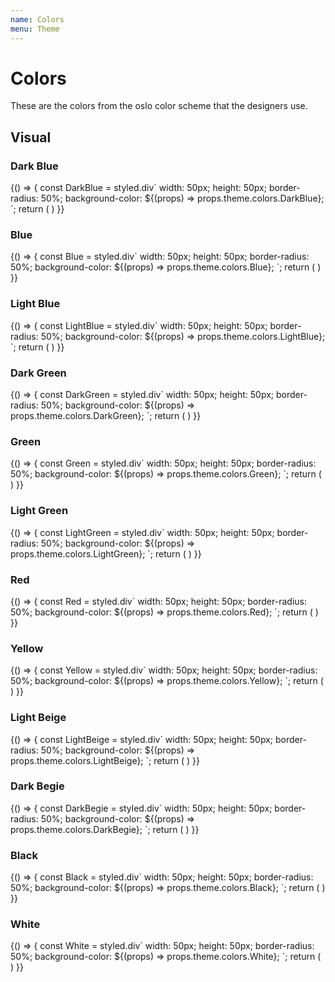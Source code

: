 ```yaml
---
name: Colors
menu: Theme
---
```



# Colors

These are the colors from the oslo color scheme that the designers use.

## Visual

### Dark Blue

<Playground>
  {() => {
    const DarkBlue = styled.div`
      width: 50px;
      height: 50px;
      border-radius: 50%;
      background-color: ${(props) => props.theme.colors.DarkBlue};
    `;
    return (
      <DarkBlue />
    )
  }}
</Playground>

### Blue

<Playground>
  {() => {
    const Blue = styled.div`
      width: 50px;
      height: 50px;
      border-radius: 50%;
      background-color: ${(props) => props.theme.colors.Blue};
    `;
    return (
      <Blue />
    )
  }}
</Playground>

### Light Blue

<Playground>
  {() => {
    const LightBlue = styled.div`
      width: 50px;
      height: 50px;
      border-radius: 50%;
      background-color: ${(props) => props.theme.colors.LightBlue};
    `;
    return (
      <LightBlue />
    )
  }}
</Playground>

### Dark Green

<Playground>
  {() => {
    const DarkGreen = styled.div`
      width: 50px;
      height: 50px;
      border-radius: 50%;
      background-color: ${(props) => props.theme.colors.DarkGreen};
    `;
    return (
      <DarkGreen />
    )
  }}
</Playground>

### Green

<Playground>
  {() => {
    const Green = styled.div`
      width: 50px;
      height: 50px;
      border-radius: 50%;
      background-color: ${(props) => props.theme.colors.Green};
    `;
    return (
      <Green />
    )
  }}
</Playground>

### Light Green

<Playground>
  {() => {
    const LightGreen = styled.div`
      width: 50px;
      height: 50px;
      border-radius: 50%;
      background-color: ${(props) => props.theme.colors.LightGreen};
    `;
    return (
      <LightGreen />
    )
  }}
</Playground>

### Red

<Playground>
  {() => {
    const Red = styled.div`
      width: 50px;
      height: 50px;
      border-radius: 50%;
      background-color: ${(props) => props.theme.colors.Red};
    `;
    return (
      <Red />
    )
  }}
</Playground>

### Yellow

<Playground>
  {() => {
    const Yellow = styled.div`
      width: 50px;
      height: 50px;
      border-radius: 50%;
      background-color: ${(props) => props.theme.colors.Yellow};
    `;
    return (
      <Yellow />
    )
  }}
</Playground>

### Light Beige

<Playground>
  {() => {
    const LightBeige = styled.div`
      width: 50px;
      height: 50px;
      border-radius: 50%;
      background-color: ${(props) => props.theme.colors.LightBeige};
    `;
    return (
      <LightBeige />
    )
  }}
</Playground>

### Dark Begie

<Playground>
  {() => {
    const DarkBegie = styled.div`
      width: 50px;
      height: 50px;
      border-radius: 50%;
      background-color: ${(props) => props.theme.colors.DarkBegie};
    `;
    return (
      <DarkBegie />
    )
  }}
</Playground>

### Black

<Playground>
  {() => {
    const Black = styled.div`
      width: 50px;
      height: 50px;
      border-radius: 50%;
      background-color: ${(props) => props.theme.colors.Black};
    `;
    return (
      <Black />
    )
  }}
</Playground>

### White

<Playground>
  {() => {
    const White = styled.div`
      width: 50px;
      height: 50px;
      border-radius: 50%;
      background-color: ${(props) => props.theme.colors.White};
    `;
    return (
      <White />
    )
  }}
</Playground>
